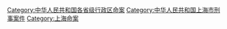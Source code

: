 [[Category:中华人民共和国各省级行政区命案|Category:中华人民共和国各省级行政区命案]]
[[Category:中华人民共和国上海市刑事案件|Category:中华人民共和国上海市刑事案件]]
[[Category:上海命案|Category:上海命案]]
